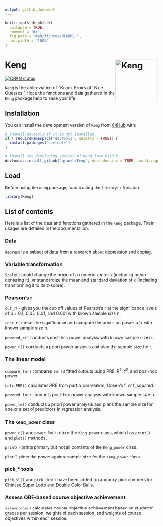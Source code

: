 ```yaml
---
output: github_document
---
```


<!-- README.md is generated from README.Rmd. Please edit that file -->

```r
knitr::opts_chunk$set(
  collapse = TRUE,
  comment = "#>",
  fig.path = "man/figures/README-",
  out.width = "100%"
)
```

# Keng <img src="man/figures/logo.png" align="right" height="139" alt="Keng" />

<!-- badges: start -->
[![CRAN status](https://www.r-pkg.org/badges/version/Keng)](https://CRAN.R-project.org/package=Keng)
<!-- badges: end -->

`Keng` is the abbreviation of "Knock Errors off Nice Guesses." Hope the functions and data gathered in the `Keng` package help to ease your life.

## Installation

You can install the development version of `Keng` from [GitHub](https://github.com/) with:

``` r
# install devtools if it is not installed
if (!requireNamespace("devtools", quietly = TRUE)) {
  install.packages("devtools")
}

# install the developing version of Keng from GitHub
devtools::install_github("qyaozh/Keng", dependencies = TRUE, build_vignettes = TRUE)
```

## Load

Before using the `Keng` package, load it using the `library()` function.

```r
library(Keng)
```

## List of contents

Here is a list of the data and functions gathered in the `Keng` package. Their usages are detailed in the documentation.

### Data

`depress` is a subset of data from a research about depression and coping.

### Variable transformation

`Scale()` could change the origin of a numeric vector `x` (including mean-centering it), or standardize the mean and standard deviation of `x` (including transforming it to its z-score).

### Pearson's r

`cut_r()` gives you the cut-off values of Pearson's r at the significance levels of p = 0.1, 0.05, 0.01, and 0.001 with known sample size n.

`test_r()` tests the significance and compute the post-hoc power of r with known sample size n.

`powered_r()` conducts post-hoc power analysis with known sample size n. 

`power_r()` conducts a priori power analysis and plan the sample size for r. 

### The linear model

`compare_lm()` compares `lm()`'s fitted outputs using PRE, R^2^, f^2^, and post-hoc power.

`calc_PRE()` calculates PRE from partial correlation, Cohen's f, or f_squared.

`powered_lm()` conducts post-hoc power analysis with known sample size n.

`power_lm()` conducts a priori power analysis and plans the sample size for one or a set of predictors in regression analysis.

### The `Keng_power` class

`power_r()` and `power_lm()` return the `Keng_power` class, which has `print()` and `plot()` methods.

`print()` prints primary but not all contents of the `Keng_power` class.

`plot()` plots the power against sample size for the `Keng_power` class.

### pick_* tools

`pick_sl()` and `pick_dcb()` have been added to randomly pick numbers for Chinese 
Super Lotto and Double Color Balls.

### Assess OBE-based course objective achievement

`assess_coa()` calculates course objective achievement based on students' grades per session, weights of each session, and weights of course objectives within each session.
